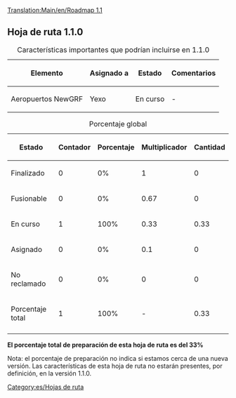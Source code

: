 [[Translation:Main/en/Roadmap 1.1]]{{es/Encabezamiento hoja de ruta|
Anterior=Hoja de ruta 1.0|
Actual=Hoja de ruta 1.1|
Siguiente=Hoja de ruta 1.2|
}}
== Hoja de ruta 1.1.0 ==

{| border="1"
|+ Características importantes que podrían incluirse en 1.1.0
|-
! Elemento !! Asignado a !! Estado !! Comentarios
|-
|Aeropuertos NewGRF || Yexo
!class="wip" | En curso || -
|}




{| border="1"
|+ Porcentaje global
|-
! Estado !! Contador !! Porcentaje !! Multiplicador !! Cantidad
|-
!class="checked" | Finalizado || 0 || 0% || 1 || 0
|-
!class="wip" | Fusionable || 0 || 0% || 0.67 || 0
|-
!class="wip" | En curso || 1 || 100% || 0.33 || 0.33
|-
!class="claimed" | Asignado || 0 || 0% || 0.1 || 0
|-
!class="unclaimed" | No reclamado || 0 || 0% || 0 || 0
|-
!class="wip" | Porcentaje total 
!class="wip" | 1
!class="wip" | 100% 
!class="wip" | - 
!class="wip" | 0.33
|-
|}
'''El porcentaje total de preparación de esta hoja de ruta es del 33%'''

Nota: el porcentaje de preparación no indica si estamos cerca de una nueva versión. Las características de esta hoja de ruta no estarán presentes, por definición, en la versión 1.1.0.

[[Category:es/Hojas de ruta]]